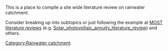 {{Stub}}
This is a place to compile a site wide literature review on rainwater catchment.

Consider breaking up into subtopics or just following the example at [[MOST literature reviews]] (e.g. [[Solar_photovoltaic_annuity_literature_review]]) and others.

[[Category:Rainwater catchment]]